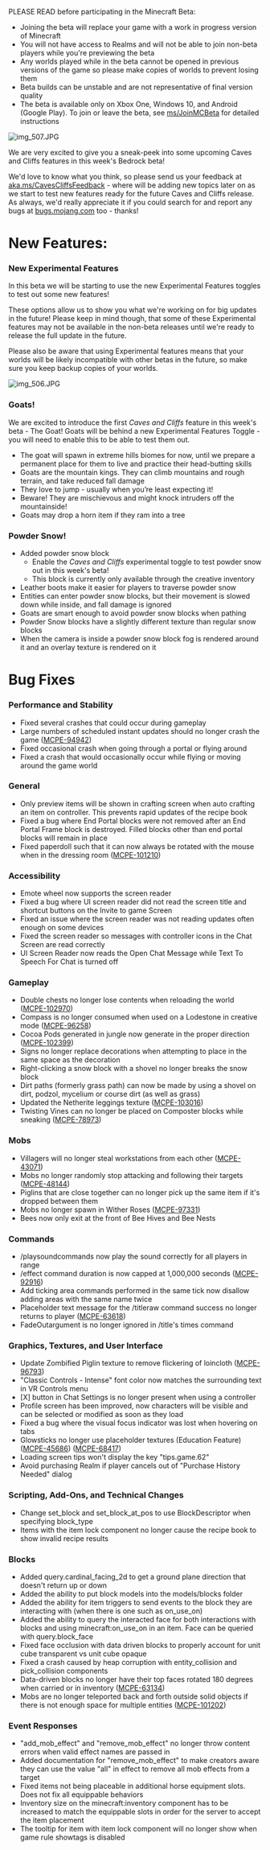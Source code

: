 PLEASE READ before participating in the Minecraft Beta:

-   Joining the beta will replace your game with a work in progress version of Minecraft
-   You will not have access to Realms and will not be able to join non-beta players while you're previewing the beta
-   Any worlds played while in the beta cannot be opened in previous versions of the game so please make copies of worlds to prevent losing them
-   Beta builds can be unstable and are not representative of final version quality
-   The beta is available only on Xbox One, Windows 10, and Android (Google Play). To join or leave the beta, see [ms/JoinMCBeta](https://aka.ms/JoinMCBeta) for detailed instructions

![img_507.JPG](https://feedback.minecraft.net/hc/article_attachments/360074360472/img_507.JPG)

We are very excited to give you a sneak-peek into some upcoming Caves and Cliffs features in this week's Bedrock beta!

We'd love to know what you think, so please send us your feedback at [aka.ms/CavesCliffsFeedback](https://aka.ms/CavesCliffsFeedback) - where will be adding new topics later on as we start to test new features ready for the future Caves and Cliffs release. As always, we'd really appreciate it if you could search for and report any bugs at [bugs.mojang.com](https://bugs.mojang.com/) too - thanks!

# New Features:

### **New Experimental Features**

In this beta we will be starting to use the new Experimental Features toggles to test out some new features!

These options allow us to show you what we're working on for big updates in the future! Please keep in mind though, that some of these Experimental features may not be available in the non-beta releases until we're ready to release the full update in the future.

Please also be aware that using Experimental features means that your worlds will be likely incompatible with other betas in the future, so make sure you keep backup copies of your worlds.

![img_506.JPG](https://feedback.minecraft.net/hc/article_attachments/360074360872/img_506.JPG)

### **Goats!**

We are excited to introduce the first _Caves and Cliffs_ feature in this week's beta - The Goat! Goats will be behind a new Experimental Features Toggle - you will need to enable this to be able to test them out.

-   The goat will spawn in extreme hills biomes for now, until we prepare a permanent place for them to live and practice their head-butting skills
-   Goats are the mountain kings. They can climb mountains and rough terrain, and take reduced fall damage
-   They love to jump - usually when you’re least expecting it!
-   Beware! They are mischievous and might knock intruders off the mountainside!
-   Goats may drop a horn item if they ram into a tree

### **Powder Snow!**

-   Added powder snow block
    -   Enable the _Caves and Cliffs_ experimental toggle to test powder snow out in this week's beta!
    -   This block is currently only available through the creative inventory
-   Leather boots make it easier for players to traverse powder snow
-   Entities can enter powder snow blocks, but their movement is slowed down while inside, and fall damage is ignored
-   Goats are smart enough to avoid powder snow blocks when pathing
-   Powder Snow blocks have a slightly different texture than regular snow blocks
-   When the camera is inside a powder snow block fog is rendered around it and an overlay texture is rendered on it

# Bug Fixes

### Performance and Stability

-   Fixed several crashes that could occur during gameplay
-   Large numbers of scheduled instant updates should no longer crash the game ([MCPE-94942](https://bugs.mojang.com/browse/MCPE-94942))
-   Fixed occasional crash when going through a portal or flying around
-   Fixed a crash that would occasionally occur while flying or moving around the game world

### General

-   Only preview items will be shown in crafting screen when auto crafting an item on controller. This prevents rapid updates of the recipe book
-   Fixed a bug where End Portal blocks were not removed after an End Portal Frame block is destroyed. Filled blocks other than end portal blocks will remain in place
-   Fixed paperdoll such that it can now always be rotated with the mouse when in the dressing room ([MCPE-101210](https://bugs.mojang.com/browse/MCPE-101210))

### Accessibility

-   Emote wheel now supports the screen reader
-   Fixed a bug where UI screen reader did not read the screen title and shortcut buttons on the Invite to game Screen
-   Fixed an issue where the screen reader was not reading updates often enough on some devices
-   Fixed the screen reader so messages with controller icons in the Chat Screen are read correctly
-   UI Screen Reader now reads the Open Chat Message while Text To Speech For Chat is turned off

### Gameplay

-   Double chests no longer lose contents when reloading the world ([MCPE-102970](https://bugs.mojang.com/browse/MCPE-102970))
-   Compass is no longer consumed when used on a Lodestone in creative mode ([MCPE-96258](https://bugs.mojang.com/browse/MCPE-96258))
-   Cocoa Pods generated in jungle now generate in the proper direction ([MCPE-102399](https://bugs.mojang.com/browse/MCPE-102399)) 
-   Signs no longer replace decorations when attempting to place in the same space as the decoration
-   Right-clicking a snow block with a shovel no longer breaks the snow block
-   Dirt paths (formerly grass path) can now be made by using a shovel on dirt, podzol, mycelium or course dirt (as well as grass)
-   Updated the Netherite leggings texture ([MCPE-103016](https://bugs.mojang.com/browse/MCPE-103016))
-   Twisting Vines can no longer be placed on Composter blocks while sneaking ([MCPE-78973](https://bugs.mojang.com/browse/MCPE-78973))

### Mobs

-   Villagers will no longer steal workstations from each other ([MCPE-43071](https://bugs.mojang.com/browse/MCPE-43071))
-   Mobs no longer randomly stop attacking and following their targets ([MCPE-48144](https://bugs.mojang.com/browse/MCPE-48144))
-   Piglins that are close together can no longer pick up the same item if it's dropped between them
-   Mobs no longer spawn in Wither Roses ([MCPE-97331](https://bugs.mojang.com/browse/MCPE-97331))
-   Bees now only exit at the front of Bee Hives and Bee Nests

### Commands

-   /playsoundcommands now play the sound correctly for all players in range
-   /effect command duration is now capped at 1,000,000 seconds ([MCPE-92916](https://bugs.mojang.com/browse/MCPE-92916))
-   Add ticking area commands performed in the same tick now disallow adding areas with the same name twice
-   Placeholder text message for the /titleraw command success no longer returns to player ([MCPE-63618](https://bugs.mojang.com/browse/MCPE-63618))
-   FadeOutargument is no longer ignored in /title's times command  
      
    

### Graphics, Textures, and User Interface

-   Update Zombified Piglin texture to remove flickering of loincloth ([MCPE-96793](https://bugs.mojang.com/browse/MCPE-96793))
-   "Classic Controls - Intense" font color now matches the surrounding text in VR Controls menu
-   \[X\] button in Chat Settings is no longer present when using a controller
-   Profile screen has been improved, now characters will be visible and can be selected or modified as soon as they load
-   Fixed a bug where the visual focus indicator was lost when hovering on tabs
-   Glowsticks no longer use placeholder textures (Education Feature) ([MCPE-45686](https://bugs.mojang.com/browse/MCPE-45686)) ([MCPE-68417](https://bugs.mojang.com/browse/MCPE-68417))
-   Loading screen tips won't display the key "tips.game.62"
-   Avoid purchasing Realm if player cancels out of "Purchase History Needed" dialog

### Scripting, Add-Ons, and Technical Changes

-   Change set\_block and set\_block\_at\_pos to use BlockDescriptor when specifying block\_type
-   Items with the item lock component no longer cause the recipe book to show invalid recipe results

### Blocks

-   Added query.cardinal\_facing\_2d to get a ground plane direction that doesn't return up or down
-   Added the ability to put block models into the models/blocks folder
-   Added the ability for item triggers to send events to the block they are interacting with (when there is one such as on\_use\_on)
-   Added the ability to query the interacted face for both interactions with blocks and using minecraft:on\_use\_on in an item. Face can be queried with query.block\_face
-   Fixed face occlusion with data driven blocks to properly account for unit cube transparent vs unit cube opaque
-   Fixed a crash caused by heap corruption with entity\_collision and pick\_collision components
-   Data-driven blocks no longer have their top faces rotated 180 degrees when carried or in inventory ([MCPE-63134](https://bugs.mojang.com/browse/MCPE-63134))
-   Mobs are no longer teleported back and forth outside solid objects if there is not enough space for multiple entities ([MCPE-101202](https://bugs.mojang.com/browse/MCPE-101202))

### Event Responses

-   "add\_mob\_effect" and "remove\_mob\_effect" no longer throw content errors when valid effect names are passed in
-   Added documentation for "remove\_mob\_effect" to make creators aware they can use the value "all" in effect to remove all mob effects from a target
-   Fixed items not being placeable in additional horse equipment slots. Does not fix all equippable behaviors
-   Inventory size on the minecraft:inventory component has to be increased to match the equippable slots in order for the server to accept the item placement
-   The tooltip for item with item lock component will no longer show when game rule showtags is disabled